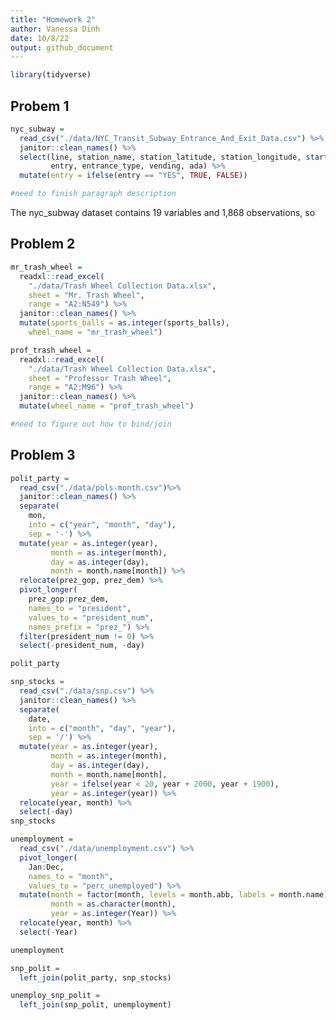 ```yaml
---
title: "Homework 2"
author: Vanessa Dinh
date: 10/8/22
output: github_document
---
```


```r
library(tidyverse)
```

## Probem 1

```r
nyc_subway = 
  read_csv("./data/NYC_Transit_Subway_Entrance_And_Exit_Data.csv") %>% 
  janitor::clean_names() %>% 
  select(line, station_name, station_latitude, station_longitude, starts_with("route"), 
         entry, entrance_type, vending, ada) %>% 
  mutate(entry = ifelse(entry == "YES", TRUE, FALSE))

#need to finish paragraph description

```
The nyc_subway dataset contains 19 variables and 1,868 observations, so

## Problem 2

```r
mr_trash_wheel =
  readxl::read_excel(
    "./data/Trash Wheel Collection Data.xlsx",
    sheet = "Mr. Trash Wheel",
    range = "A2:N549") %>%
  janitor::clean_names() %>% 
  mutate(sports_balls = as.integer(sports_balls), 
    wheel_name = "mr_trash_wheel")

prof_trash_wheel =
  readxl::read_excel(
    "./data/Trash Wheel Collection Data.xlsx",
    sheet = "Professor Trash Wheel",
    range = "A2:M96") %>%
  janitor::clean_names() %>% 
  mutate(wheel_name = "prof_trash_wheel")

#need to figure out how to bind/join

```

## Problem 3

```r
polit_party =
  read_csv("./data/pols-month.csv")%>% 
  janitor::clean_names() %>% 
  separate(
    mon,
    into = c("year", "month", "day"),
    sep = '-') %>% 
  mutate(year = as.integer(year),
         month = as.integer(month),
         day = as.integer(day),
         month = month.name[month]) %>% 
  relocate(prez_gop, prez_dem) %>% 
  pivot_longer(
    prez_gop:prez_dem,
    names_to = "president",
    values_to = "president_num",
    names_prefix = "prez_") %>% 
  filter(president_num != 0) %>% 
  select(-president_num, -day)

polit_party
```

```r
snp_stocks = 
  read_csv("./data/snp.csv") %>% 
  janitor::clean_names() %>% 
  separate(
    date,
    into = c("month", "day", "year"),
    sep = '/') %>% 
  mutate(year = as.integer(year),
         month = as.integer(month),
         day = as.integer(day),
         month = month.name[month],
         year = ifelse(year < 20, year + 2000, year + 1900),
         year = as.integer(year)) %>% 
  relocate(year, month) %>% 
  select(-day)
snp_stocks
```

```r
unemployment = 
  read_csv("./data/unemployment.csv") %>% 
  pivot_longer(
    Jan:Dec,
    names_to = "month",
    values_to = "perc_unemployed") %>% 
  mutate(month = factor(month, levels = month.abb, labels = month.name),
         month = as.character(month),
         year = as.integer(Year)) %>% 
  relocate(year, month) %>% 
  select(-Year) 

unemployment
```

```r
snp_polit = 
  left_join(polit_party, snp_stocks)

unemploy_snp_polit =
  left_join(snp_polit, unemployment)
```





